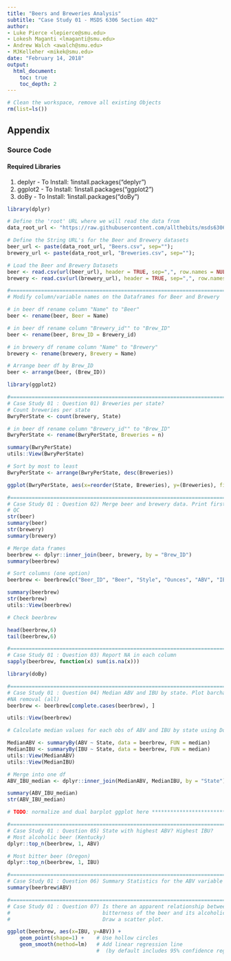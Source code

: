 ```yaml
---
title: "Beers and Breweries Analysis"
subtitle: "Case Study 01 - MSDS 6306 Section 402"
author:
- Luke Pierce <lepierce@smu.edu>
- Lokesh Maganti <lmaganti@smu.edu>
- Andrew Walch <awalch@smu.edu>
- MJKelleher <mikek@smu.edu>
date: "February 14, 2018"
output: 
  html_document:
    toc: true
    toc_depth: 2
---
```


```r
# Clean the workspace, remove all existing Objects
rm(list=ls())
```

## Appendix
### Source Code
#### Required Libraries
1. deplyr  - To Install: 1install.packages("deplyr")
1. ggplot2 - To Install: 1install.packages("ggplot2")
1. doBy    - To Install: 1install.packages("doBy")

```r
library(dplyr)
```


```r
# Define the 'root' URL where we will read the data from
data_root_url <- "https://raw.githubusercontent.com/allthebits/msds6306-case-study-01/master/data/";

# Define the String URL's for the Beer and Brewery datasets
beer_url <- paste(data_root_url, "Beers.csv", sep="");
brewery_url <- paste(data_root_url, "Breweries.csv", sep="");

# Load the Beer and Brewery Datasets
beer <- read.csv(url(beer_url), header = TRUE, sep=",", row.names = NULL)
brewery <- read.csv(url(brewery_url), header = TRUE, sep=",", row.names = NULL)
```


```r
#===============================================================================
# Modify column/variable names on the Dataframes for Beer and Brewery

# in beer df rename column "Name" to "Beer" 
beer <- rename(beer, Beer = Name)

# in beer df rename column "Brewery_id"" to "Brew_ID" 
beer <- rename(beer, Brew_ID = Brewery_id)

# in brewery df rename column "Name" to "Brewery" 
brewery <- rename(brewery, Brewery = Name)

# Arrange beer df by Brew_ID
beer <- arrange(beer, (Brew_ID))
```


```r
library(ggplot2)
```
```r
#===============================================================================
# Case Study 01 : Question 01) Breweries per state?
# Count breweries per state
BwryPerState <- count(brewery, State)

# in beer df rename column "Brewery_id"" to "Brew_ID" 
BwryPerState <- rename(BwryPerState, Breweries = n)

summary(BwryPerState)
utils::View(BwryPerState)

# Sort by most to least
BwryPerState <- arrange(BwryPerState, desc(Breweries))

ggplot(BwryPerState, aes(x=reorder(State, Breweries), y=(Breweries), fill = "red")) + geom_bar(stat='identity') + coord_flip() + labs(title ="Breweries Per State", x = "State", y = "Number of Breweries") + theme(legend.position="none")
```



```r
#===============================================================================
# Case Study 01 : Question 02) Merge beer and brewery data. Print first and last 6 observations
# QC
str(beer)
summary(beer)
str(brewery)
summary(brewery)

# Merge data frames
beerbrew <- dplyr::inner_join(beer, brewery, by = "Brew_ID")
summary(beerbrew)

# Sort columns (one option)
beerbrew <- beerbrew[c("Beer_ID", "Beer", "Style", "Ounces", "ABV", "IBU", "Brew_ID", "Brewery", "City", "State")]

summary(beerbrew)
str(beerbrew)
utils::View(beerbrew)

# Check beerbrew

head(beerbrew,6)
tail(beerbrew,6)
```


```r
#===============================================================================
# Case Study 01 : Question 03) Report NA in each column
sapply(beerbrew, function(x) sum(is.na(x)))
```

```r
library(doBy)
```
```r
#===============================================================================
# Case Study 01 : Question 04) Median ABV and IBU by state. Plot barchart.
#NA removal (all)
beerbrew <- beerbrew[complete.cases(beerbrew), ]

utils::View(beerbrew)

# Calculate median values for each obs of ABV and IBU by state using DoBy

MedianABV <- summaryBy(ABV ~ State, data = beerbrew, FUN = median)
MedianIBU <- summaryBy(IBU ~ State, data = beerbrew, FUN = median)
utils::View(MedianABV)
utils::View(MedianIBU)

# Merge into one df
ABV_IBU_median <- dplyr::inner_join(MedianABV, MedianIBU, by = "State")

summary(ABV_IBU_median)
str(ABV_IBU_median)

# TODO: normalize and dual barplot ggplot here *********************************
```




```r
#===============================================================================
# Case Study 01 : Question 05) State with highest ABV? Highest IBU?
# Most alcoholic beer (Kentucky)
dplyr::top_n(beerbrew, 1, ABV)

# Most bitter beer (Oregon)
dplyr::top_n(beerbrew, 1, IBU)
```


```r
#===============================================================================
# Case Study 01 : Question 06) Summary Statistics for the ABV variable
summary(beerbrew$ABV)
```


```r
#===============================================================================
# Case Study 01 : Question 07) Is there an apparent relationship between the 
#                              bitterness of the beer and its alcoholic content? 
#                              Draw a scatter plot.

ggplot(beerbrew, aes(x=IBU, y=ABV)) +
    geom_point(shape=1) +    # Use hollow circles
    geom_smooth(method=lm)   # Add linear regression line 
                             #  (by default includes 95% confidence region)
```